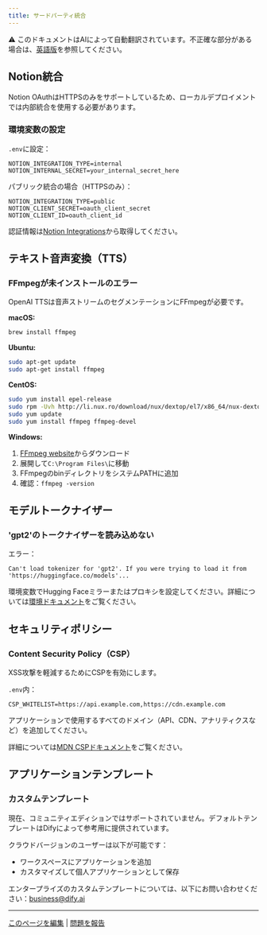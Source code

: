 ```yaml
---
title: サードパーティ統合
---
```


<Note> ⚠️ このドキュメントはAIによって自動翻訳されています。不正確な部分がある場合は、[英語版](/en/self-hosting/troubleshooting/integrations)を参照してください。</Note>

## Notion統合

Notion OAuthはHTTPSのみをサポートしているため、ローカルデプロイメントでは内部統合を使用する必要があります。

### 環境変数の設定

`.env`に設定：

```
NOTION_INTEGRATION_TYPE=internal
NOTION_INTERNAL_SECRET=your_internal_secret_here
```

パブリック統合の場合（HTTPSのみ）：
```
NOTION_INTEGRATION_TYPE=public
NOTION_CLIENT_SECRET=oauth_client_secret
NOTION_CLIENT_ID=oauth_client_id
```

認証情報は[Notion Integrations](https://www.notion.so/my-integrations)から取得してください。

## テキスト音声変換（TTS）

### FFmpegが未インストールのエラー

OpenAI TTSは音声ストリームのセグメンテーションにFFmpegが必要です。

**macOS:**
```bash
brew install ffmpeg
```

**Ubuntu:**
```bash
sudo apt-get update
sudo apt-get install ffmpeg
```

**CentOS:**
```bash
sudo yum install epel-release
sudo rpm -Uvh http://li.nux.ro/download/nux/dextop/el7/x86_64/nux-dextop-release-0-5.el7.nux.noarch.rpm
sudo yum update
sudo yum install ffmpeg ffmpeg-devel
```

**Windows:**
1. [FFmpeg website](https://ffmpeg.org/download.html)からダウンロード
2. 展開して`C:\Program Files\`に移動
3. FFmpegのbinディレクトリをシステムPATHに追加
4. 確認：`ffmpeg -version`

## モデルトークナイザー

### 'gpt2'のトークナイザーを読み込めない

エラー：
```
Can't load tokenizer for 'gpt2'. If you were trying to load it from 'https://huggingface.co/models'...
```

環境変数でHugging Faceミラーまたはプロキシを設定してください。詳細については[環境ドキュメント](https://docs.dify.ai/getting-started/install-self-hosted/environments)をご覧ください。

## セキュリティポリシー

### Content Security Policy（CSP）

XSS攻撃を軽減するためにCSPを有効にします。

`.env`内：
```
CSP_WHITELIST=https://api.example.com,https://cdn.example.com
```

アプリケーションで使用するすべてのドメイン（API、CDN、アナリティクスなど）を追加してください。

詳細については[MDN CSPドキュメント](https://developer.mozilla.org/en-US/docs/Web/HTTP/CSP)をご覧ください。

## アプリケーションテンプレート

### カスタムテンプレート

現在、コミュニティエディションではサポートされていません。デフォルトテンプレートはDifyによって参考用に提供されています。

クラウドバージョンのユーザーは以下が可能です：
- ワークスペースにアプリケーションを追加
- カスタマイズして個人アプリケーションとして保存

エンタープライズのカスタムテンプレートについては、以下にお問い合わせください：business@dify.ai

---

[このページを編集](https://github.com/langgenius/dify-docs/edit/main/en/self-hosting/troubleshooting/integrations.mdx) | [問題を報告](https://github.com/langgenius/dify-docs/issues/new?template=docs.yml)